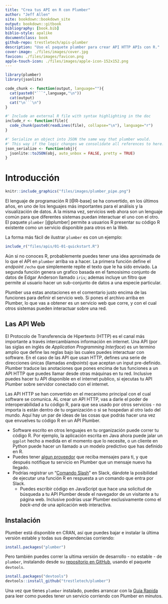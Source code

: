 ```yaml
--- 
title: "Crea tus API en R con Plumber"
author: "Jeff Allen"
site: bookdown::bookdown_site
output: bookdown::gitbook
bibliography: [book.bib]
biblio-style: apalike
documentclass: book
github-repo: trestletech/apis-plumber
description: "Uso el paquete plumber para crear API HTTP APIs con R."
cover-image: ./files/images/cover.jpg
favicon: ./files/images/favicon.png
apple-touch-icon: ./files/images/apple-icon-152x152.png
---
```


```r
library(plumber)
library(jsonlite)

code_chunk <- function(output, language=""){
  cat(paste0("```",language,"\n"))
  cat(output)
  cat("\n```\n")
}

#' Include an external R file with syntax highlighting in the doc
include_r <- function(file){
  code_chunk(paste0(readLines(file), collapse="\n"), language="r")
}

#' Serialize an object into JSON the same way that plumber would.
#' This way if the logic changes we consolidate all references to here.
json_serialize <- function(obj){
  jsonlite::toJSON(obj, auto_unbox = FALSE, pretty = TRUE)
}

```

# Introducción {#intro}

```r
knitr::include_graphics("files/images/plumber_pipe.png")
```

El lenguaje de programación R [@R-base] se ha convertido, en los últimos años, en uno de los lenguajes más importantes para el análisis y la visualización de datos. A la misma vez, servicios web ahora son un lenguaje común para que diferentes sistemas puedan interactuar el uno con el otro. El paquete `plumber` [@plumber] permite a usuarios R presentar su código R existente como un servicio disponible para otros en la Web. 

La forma más fácil de ilustrar `plumber` es con un ejemplo:

```r
include_r("files/apis/01-01-quickstart.R")
```

Aún si no conoces R, probablemente puedes tener una idea aproximada de lo que el API en `plumber` arriba va a hacer. La primera función define el *endpoint* `/echo` que simplemente repite el texto que le ha sido enviado. La segunda función genera un grafico basada en el famosisimo conjunto de datos de Edgar Anderson llamado `iris`; ademas incluye un filtro que permite al usuario hacer un sub-conjunto de datos a una especie particular.

Plumber usa estas anotaciones en el comentario justo encima de las funciones para definir el servicio web. Si pones el archivo arriba en Plumber, lo que vas a obtener es un servicio web que corre, y con el cual otros sistemas pueden interactuar sobre una red.

## Las API Web

El Protocolo de Transferencia de Hipertexto (HTTP) es el canal más importante a través intercambiamos información en internet. Una API (por las siglas en inglés de *Application Programming Interface*) es un termino amplio que define las reglas bajo las cuales puedes interactuar con software. En el caso de las API que usan HTTP, defines una serie de direcciones únicas (llamadas *endpoints*) que aceptan un input pre-definido. Plumber traduce las anotaciones que pones encima de tus funciones a un API HTTP que puedes llamar desde otras máquinas en tu red. Inclusive puedes hacer tu API disponible en el internet publico, si ejecutas tu API Plumber sobre servidor conectado con el internet.

Las API HTTP se han convertido en el mecanismo principal con el cual software se comunica. AL crear un API HTTP, vas a darle el poder de interoperabilidad a tu código R, para que sea usado por otros servicios - no importa is están dentro de tu organización o si se hospedan al otro lado del mundo. Aquí hay un par de ideas de las cosas que podrás hacer una vez que envuelves tu código R en un API Plumber.

 - Software escrito en otros lenguajes en tu organización puede correr tu código R. Por ejemplo, la aplicación escrita en Java ahora puede jalar un `ggplot` hecho a medida en el momento que lo necesite, o un cliente en Python puede hacer un llamado a un modelo predictivo que has definido en R.
 - Puedes tener [algun proveedor](https://www.mailgun.com/) que reciba mensajes para ti, y que después notifique tu servicio en Plumber que un mensaje nuevo ha llegado.
 - Podrías registrar un "[Comando Slash](https://api.slack.com/slash-commands)" en Slack, dándote la posibilidad de ejecutar una función R en respuesta a un comando que entra por Slack.
   - Puedes escribir código en JavaScript que hace una solicitud de búsqueda a tu API Plumber desde el navegador de un visitante a tu página web. Inclusive podrías usar Plumber exclusivamente como el *back-end* de una aplicación web interactiva.

## Instalación {#instalacion}

Plumber está disponible en CRAN, así que puedes bajar e instalar la última versión estable y todas sus dependencias corriendo:

```r
install.packages("plumber")
```

Pero también puedes correr la ultima versión de desarrollo - no estable - de `plumber`, instalando desde su  [repositorio en GitHub](https://github.com/trestletech/plumber), usando el paquete `devtools`.

```r
install.packages("devtools")
devtools::install_github("trestletech/plumber")
```

Una vez que tienes `plumber` instalado, puedes arrancar con la  [Guia Rapida](#guiarapida) para leer como puedes tener un servicio corriendo con Plumber en minutos.
